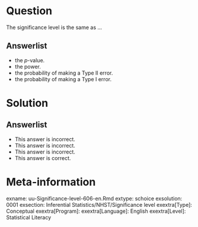 Question
========
  
The significance level is the same as …

Answerlist
----------
* the $p$-value.
* the power.
* the probability of making a Type II error.
* the probability of making a Type I error.

Solution
========

Answerlist
----------
* This answer is incorrect.
* This answer is incorrect.
* This answer is incorrect.
* This answer is correct.

Meta-information
================
exname: uu-Significance-level-606-en.Rmd
extype: schoice
exsolution: 0001
exsection: Inferential Statistics/NHST/Significance level
exextra[Type]: Conceptual
exextra[Program]: 
exextra[Language]: English
exextra[Level]: Statistical Literacy